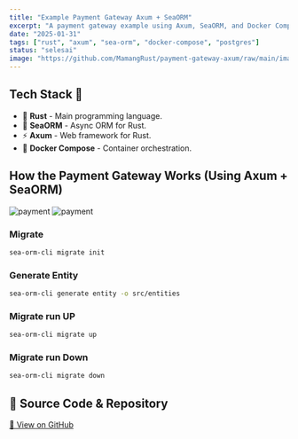 ```yaml
---
title: "Example Payment Gateway Axum + SeaORM"
excerpt: "A payment gateway example using Axum, SeaORM, and Docker Compose."
date: "2025-01-31"
tags: ["rust", "axum", "sea-orm", "docker-compose", "postgres"]
status: "selesai"
image: "https://github.com/MamangRust/payment-gateway-axum/raw/main/images/example.png?raw=true"
---
```


## Tech Stack 🚀

- 🦀 **Rust** - Main programming language.
- 🌊 **SeaORM** - Async ORM for Rust.
- ⚡ **Axum** - Web framework for Rust.
- 🐳 **Docker Compose** - Container orchestration.



## How the Payment Gateway Works (Using Axum + SeaORM)

<img src="https://github.com/MamangRust/payment-gateway-axum/raw/main/images/payment_gateway.png?raw=true" alt="payment" />
<img src="https://github.com/MamangRust/payment-gateway-axum/raw/main/images/example.png?raw=true" alt="payment" />

### Migrate

```sh
sea-orm-cli migrate init
```

### Generate Entity

```sh
sea-orm-cli generate entity -o src/entities
```

### Migrate run UP

```sh
sea-orm-cli migrate up
```

### Migrate run Down

```sh
sea-orm-cli migrate down
```




## 🔗 Source Code & Repository
[📌 View on GitHub](https://github.com/MamangRust/payment-gateway-axum)
